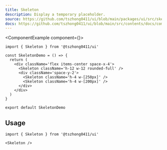 ```yaml
---
title: Skeleton
description: Display a temporary placeholder.
source: https://github.com/tszhong0411/ui/blob/main/packages/ui/src/skeleton.tsx
docs: https://github.com/tszhong0411/ui/blob/main/src/contents/docs/components/skeleton.mdx
---
```


<ComponentExample component={<SkeletonDemo />}>
  ```tsx
  import { Skeleton } from '@tszhong0411/ui'

  const SkeletonDemo = () => {
    return (
      <div className='flex items-center space-x-4'>
        <Skeleton className='h-12 w-12 rounded-full' />
        <div className='space-y-2'>
          <Skeleton className='h-4 w-[250px]' />
          <Skeleton className='h-4 w-[200px]' />
        </div>
      </div>
    )
  }

  export default SkeletonDemo
  ```
</ComponentExample>

## Usage

```tsx
import { Skeleton } from '@tszhong0411/ui'
```

```tsx
<Skeleton />
```
